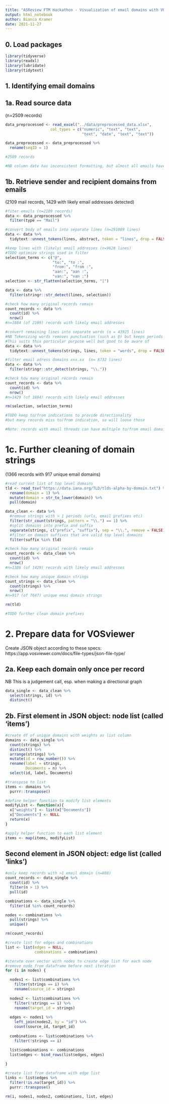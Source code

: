```yaml
---
title: "ASReview FTM Hackathon - Visualization of email domains with VOSViewer"
output: html_notebook
author: Bianca Kramer
date: 2021-11-27
---
```


## 0. Load packages
```r

library(tidyverse)
library(readxl)
library(lubridate)
library(tidytext)

```

## 1. Identifying email domains 

## 1a. Read source data 
(n=2509 records)
```r

data_preprocessed <- read_excel("../data/preprocessed_data.xlsx", 
                    col_types = c("numeric", "text", "text", 
                                  "text", "date", "text", "text"))

data_preprocessed <- data_preprocessed %>%
  rename(seqID = 1)

#2509 records

#NB column date has inconsistent formatting, but almost all emails have a date in column betterDate

```

## 1b. Retrieve sender and recipient domains from emails
(2109 mail records, 1429 with likely email addresses detected)
```r

#fiter emails (n=2109 records)
data <- data_preprocessed %>%
  filter(type == "Mail")

#convert body of emails into separate lines (n=291089 lines)
data <- data %>%
  tidytext::unnest_tokens(lines, abstract, token = "lines", drop = FALSE)

#keep lines with (likely) email addresses (n=9628 lines)
#TODO optimize strings used in filter
selection_terms <- c("@", 
                     "to:", "to :", 
                     "from:", "from :",
                     "aan:", "aan :",
                     "van:", "van :")
selection <- str_flatten(selection_terms, "|")

data <- data %>%
  filter(stringr::str_detect(lines, selection))

#check how many original records remain
count_records <- data %>%
  count(id) %>%
  nrow()
#n=1884 (of 2109) records with likely email addresses

#convert remaining lines into separate words (n = 43925 lines)
#NB Tokenizing words removes punctuation (such as @) but keeps periods (.)
#This suits this particular purpose well but good to be aware of
data <- data %>%
  tidytext::unnest_tokens(strings, lines, token = "words", drop = FALSE)

#filter email adress domains xxx.xx  (n= 8732 lines)
data <- data %>%
  filter(stringr::str_detect(strings, "\\.")) 

#check how many original records remain
count_records <- data %>%
  count(id) %>%
  nrow()
#n=1429 (of 1884) records with likely email addresses

rm(selection, selection_terms)

#TODO keep to/from indications to provide directionality
#but many records miss to/from indication, so will loose those

#Note: records with email threads can have multiple to/from email domain strings; records with multiple recipients will also result in multiple email domain strings per record

```

# 1c. Further cleaning of domain strings
(1366 records with 917 unique email domains)

```r

#read current list of top level domains
tld <- read_tsv("https://data.iana.org/TLD/tlds-alpha-by-domain.txt") %>%
  rename(domain = 1) %>%
  mutate(domain = str_to_lower(domain)) %>%
  pull(domain)

data_clean <- data %>%
  #remove strings with > 1 periods (urls, email prefixes etc)
  filter(str_count(strings, pattern = "\\.") == 1) %>%
  #split domains into prefix and suffix
  separate(strings, c("prefix", "suffix"), sep = "\\.", remove = FALSE) %>%
  #filter on domain suffixes that are valid top level domains
  filter(suffix %in% tld)

#check how many original records remain
count_records <- data_clean %>%
  count(id) %>%
  nrow()
#n=1386 (of 1429) records with likely email addresses

#check how many unique domain strings 
count_strings <- data_clean %>%
  count(strings) %>%
  nrow()
#n=917 (of 7647) unique emai domain strings

rm(tld)

#TODO further clean domain prefixes

```


# 2. Prepare data for VOSviewer  
Create JSON object according to these specs:   https://app.vosviewer.com/docs/file-types/json-file-type/

## 2a. Keep each domain only once per record
NB This is a judgement call, esp. when making a directional graph

```r

data_single <- data_clean %>%
  select(strings, id) %>%
  distinct()

```

## 2b. First element in JSON object: node list (called 'items')

```r

#create df of unique domains with weights as list column
domains <- data_single %>%
  count(strings) %>%
  distinct() %>%
  arrange(strings) %>%
  mutate(id = row_number()) %>%
  rename(label = strings,
         Documents = n) %>%
  select(id, label, Documents)

#transpose to list
items <- domains %>%
  purrr::transpose()

#define helper function to modify list elements
modifyList <- function(x){
  x["weights"] <- list(x["Documents"])
  x["Documents"] <- NULL
  return(x)
}

#apply helper function to each list element
items <- map(items, modifyList)

```


## Second element in JSON object: edge list (called 'links')

```r

#only keep records with >1 email domain (n=808)
count_records <- data_single %>%
  count(id) %>%
  filter(n > 1) %>%
  pull(id)

combinations <- data_single %>%
  filter(id %in% count_records)

nodes <- combinations %>%
  pull(strings) %>%
  unique()

rm(count_records)

#create list for edges and combinations
list <- list(edges = NULL,
             combinations = combinations)

#iterate over vector with nodes to create edge list for each node
#remove node from dataframe before next iteration
for (i in nodes) {

  nodes1 <- list$combinations %>%
    filter(strings == i) %>%
    rename(source_id = strings)
  
  nodes2 <- list$combinations %>%
    filter(!strings == i) %>%
    rename(target_id = strings)
  
  edges <- nodes1 %>%
    left_join(nodes2, by = "id") %>%
    count(source_id, target_id)
  
  combinations <- list$combinations %>%
    filter(!strings == i)
  
  list$combinations <- combinations
  list$edges <- bind_rows(list$edges, edges)

}

#create list from dataframe with edge list
links <- list$edges %>%
  filter(!is.na(target_id)) %>%
  purrr::transpose()
  
rm(i, nodes1, nodes2, combinations, list, edges)
  
```
